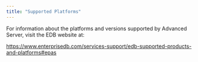 ```yaml
---
title: "Supported Platforms"
---
```


<div id="supported_platforms" class="registered_link"></div>


For information about the platforms and versions supported by Advanced Server, visit the EDB website at:

<https://www.enterprisedb.com/services-support/edb-supported-products-and-platforms#epas>
